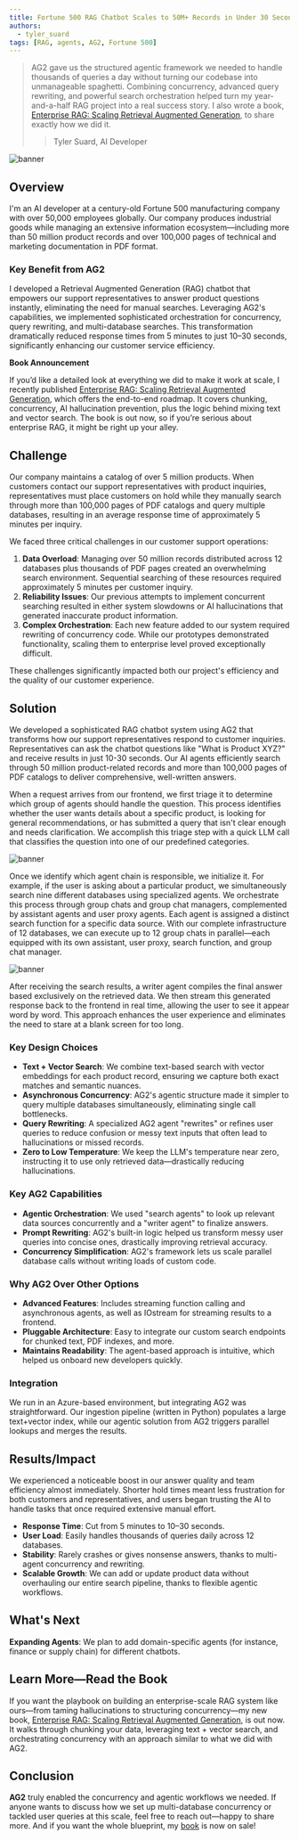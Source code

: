 ```yaml
---
title: Fortune 500 RAG Chatbot Scales to 50M+ Records in Under 30 Seconds
authors:
  - tyler_suard
tags: [RAG, agents, AG2, Fortune 500]
---
```


> AG2 gave us the structured agentic framework we needed to handle thousands of queries a day without turning our codebase into unmanageable spaghetti. Combining concurrency, advanced query rewriting, and powerful search orchestration helped turn my year-and-a-half RAG project into a real success story. I also wrote a book, <a href="https://www.manning.com/books/enterprise-rag" target="_blank">Enterprise RAG: Scaling Retrieval Augmented Generation</a>, to share exactly how we did it.
>
> > Tyler Suard, AI Developer

![banner](img/banner.png)

## Overview

I'm an AI developer at a century-old Fortune 500 manufacturing company with over 50,000 employees globally. Our company produces industrial goods while managing an extensive information ecosystem—including more than 50 million product records and over 100,000 pages of technical and marketing documentation in PDF format.

### Key Benefit from AG2

I developed a Retrieval Augmented Generation (RAG) chatbot that empowers our support representatives to answer product questions instantly, eliminating the need for manual searches. Leveraging AG2's capabilities, we implemented sophisticated orchestration for concurrency, query rewriting, and multi-database searches. This transformation dramatically reduced response times from 5 minutes to just 10–30 seconds, significantly enhancing our customer service efficiency.

<Note>

**Book Announcement**

If you’d like a detailed look at everything we did to make it work at scale, I recently published <a href="https://www.manning.com/books/enterprise-rag" target="_blank">Enterprise RAG: Scaling Retrieval Augmented Generation</a>, which offers the end-to-end roadmap. It covers chunking, concurrency, AI hallucination prevention, plus the logic behind mixing text and vector search. The book is out now, so if you’re serious about enterprise RAG, it might be right up your alley.

</Note>

## Challenge

Our company maintains a catalog of over 5 million products. When customers contact our support representatives with product inquiries, representatives must place customers on hold while they manually search through more than 100,000 pages of PDF catalogs and query multiple databases, resulting in an average response time of approximately 5 minutes per inquiry.

We faced three critical challenges in our customer support operations:

1. **Data Overload**: Managing over 50 million records distributed across 12 databases plus thousands of PDF pages created an overwhelming search environment. Sequential searching of these resources required approximately 5 minutes per customer inquiry.
2. **Reliability Issues**: Our previous attempts to implement concurrent searching resulted in either system slowdowns or AI hallucinations that generated inaccurate product information.
3. **Complex Orchestration**: Each new feature added to our system required rewriting of concurrency code. While our prototypes demonstrated functionality, scaling them to enterprise level proved exceptionally difficult.

These challenges significantly impacted both our project's efficiency and the quality of our customer experience.

## Solution

We developed a sophisticated RAG chatbot system using AG2 that transforms how our support representatives respond to customer inquiries. Representatives can ask the chatbot questions like "What is Product XYZ?" and receive results in just 10-30 seconds. Our AI agents efficiently search through 50 million product-related records and more than 100,000 pages of PDF catalogs to deliver comprehensive, well-written answers.

When a request arrives from our frontend, we first triage it to determine which group of agents should handle the question. This process identifies whether the user wants details about a specific product, is looking for general recommendations, or has submitted a query that isn't clear enough and needs clarification. We accomplish this triage step with a quick LLM call that classifies the question into one of our predefined categories.

![banner](img/01.png)

Once we identify which agent chain is responsible, we initialize it. For example, if the user is asking about a particular product, we simultaneously search nine different databases using specialized agents. We orchestrate this process through group chats and group chat managers, complemented by assistant agents and user proxy agents. Each agent is assigned a distinct search function for a specific data source. With our complete infrastructure of 12 databases, we can execute up to 12 group chats in parallel—each equipped with its own assistant, user proxy, search function, and group chat manager.

![banner](img/02.png)

After receiving the search results, a writer agent compiles the final answer based exclusively on the retrieved data. We then stream this generated response back to the frontend in real time, allowing the user to see it appear word by word. This approach enhances the user experience and eliminates the need to stare at a blank screen for too long.

### Key Design Choices

- **Text + Vector Search**: We combine text-based search with vector embeddings for each product record, ensuring we capture both exact matches and semantic nuances.
- **Asynchronous Concurrency**: AG2's agentic structure made it simpler to query multiple databases simultaneously, eliminating single call bottlenecks.
- **Query Rewriting**: A specialized AG2 agent "rewrites" or refines user queries to reduce confusion or messy text inputs that often lead to hallucinations or missed records.
- **Zero to Low Temperature**: We keep the LLM's temperature near zero, instructing it to use only retrieved data—drastically reducing hallucinations.

### Key AG2 Capabilities

- **Agentic Orchestration**: We used "search agents" to look up relevant data sources concurrently and a "writer agent" to finalize answers.
- **Prompt Rewriting**: AG2's built-in logic helped us transform messy user queries into concise ones, drastically improving retrieval accuracy.
- **Concurrency Simplification**: AG2's framework lets us scale parallel database calls without writing loads of custom code.

### Why AG2 Over Other Options

- **Advanced Features**: Includes streaming function calling and asynchronous agents, as well as IOstream for streaming results to a frontend.
- **Pluggable Architecture**: Easy to integrate our custom search endpoints for chunked text, PDF indexes, and more.
- **Maintains Readability**: The agent-based approach is intuitive, which helped us onboard new developers quickly.

### Integration

We run in an Azure-based environment, but integrating AG2 was straightforward. Our ingestion pipeline (written in Python) populates a large text+vector index, while our agentic solution from AG2 triggers parallel lookups and merges the results.


## Results/Impact

We experienced a noticeable boost in our answer quality and team efficiency almost immediately. Shorter hold times meant less frustration for both customers and representatives, and users began trusting the AI to handle tasks that once required extensive manual effort.

- **Response Time**: Cut from 5 minutes to 10–30 seconds.
- **User Load**: Easily handles thousands of queries daily across 12 databases.
- **Stability**: Rarely crashes or gives nonsense answers, thanks to multi-agent concurrency and rewriting.
- **Scalable Growth**: We can add or update product data without overhauling our entire search pipeline, thanks to flexible agentic workflows.

## What's Next

**Expanding Agents**: We plan to add domain-specific agents (for instance, finance or supply chain) for different chatbots.


## Learn More—Read the Book

If you want the playbook on building an enterprise-scale RAG system like ours—from taming hallucinations to structuring concurrency—my new book, <a href="https://www.manning.com/books/enterprise-rag" target="_blank">Enterprise RAG: Scaling Retrieval Augmented Generation</a>, is out now. It walks through chunking your data, leveraging text + vector search, and orchestrating concurrency with an approach similar to what we did with AG2.

## Conclusion

**AG2** truly enabled the concurrency and agentic workflows we needed. If anyone wants to discuss how we set up multi-database concurrency or tackled user queries at this scale, feel free to reach out—happy to share more. And if you want the whole blueprint, my <a href="https://www.manning.com/books/enterprise-rag" target="_blank">book</a> is now on sale!
